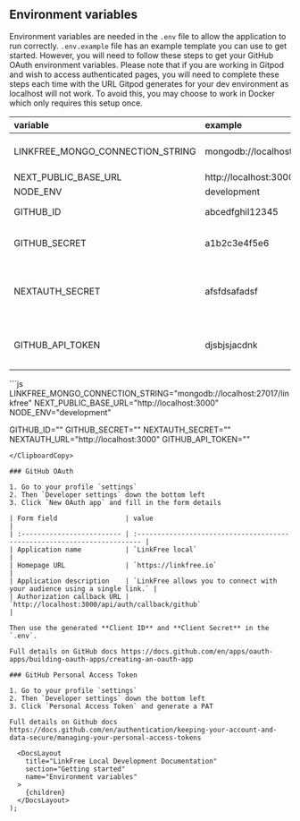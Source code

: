 
## Environment variables

Environment variables are needed in the `.env` file to allow the application to run correctly. `.env.example` file has an example template you can use to get started. However, you will need to follow these steps to get your GitHub OAuth environment variables. Please note that if you are working in Gitpod and wish to access authenticated pages, you will need to complete these steps each time with the URL Gitpod generates for your dev environment as localhost will not work. To avoid this, you may choose to work in Docker which only requires this setup once.

| variable                         | example                            | required | description                                         |
| :------------------------------- | :--------------------------------- | :------- | :-------------------------------------------------- |
| LINKFREE_MONGO_CONNECTION_STRING | mongodb://localhost:27017/linkfree | true     | Database connection string                          |
| NEXT_PUBLIC_BASE_URL             | http://localhost:3000              | true     | Hosting url                                         |
| NODE_ENV                         | development                        | true     | -                                                   |
| GITHUB_ID                        | abcedfghil12345                    | true     | GitHub OAuth ID                                     |
| GITHUB_SECRET                    | a1b2c3e4f5e6                       | true     | GitHub OAuth Secret                                 |
| NEXTAUTH_SECRET                  | afsfdsafadsf                       | true     | Next Auth Secret, this can be any random characters |
| GITHUB_API_TOKEN                 | djsbjsjacdnk                       | true     | Github Personal Access Token                        |

<ClipboardCopy>
```js
LINKFREE_MONGO_CONNECTION_STRING="mongodb://localhost:27017/linkfree"
NEXT_PUBLIC_BASE_URL="http://localhost:3000"
NODE_ENV="development"

GITHUB_ID=""
GITHUB_SECRET=""
NEXTAUTH_SECRET=""
NEXTAUTH_URL="http://localhost:3000"
GITHUB_API_TOKEN=""
```
</ClipboardCopy>

### GitHub OAuth

1. Go to your profile `settings`
2. Then `Developer settings` down the bottom left
3. Click `New OAuth app` and fill in the form details

| Form field                 | value                                                                    |
| :------------------------- | :----------------------------------------------------------------------- |
| Application name           | `LinkFree local`                                                         |
| Homepage URL               | `https://linkfree.io`                                                    |
| Application description    | `LinkFree allows you to connect with your audience using a single link.` |
| Authorization callback URL | `http://localhost:3000/api/auth/callback/github`                         |

Then use the generated **Client ID** and **Client Secret** in the `.env`.

Full details on GitHub docs https://docs.github.com/en/apps/oauth-apps/building-oauth-apps/creating-an-oauth-app

### GitHub Personal Access Token

1. Go to your profile `settings`
2. Then `Developer settings` down the bottom left
3. Click `Personal Access Token` and generate a PAT

Full details on Github docs https://docs.github.com/en/authentication/keeping-your-account-and-data-secure/managing-your-personal-access-tokens

  <DocsLayout
    title="LinkFree Local Development Documentation"
    section="Getting started"
    name="Environment variables"
  >
    {children}
  </DocsLayout>
);
